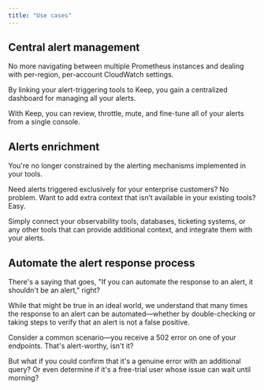 ```yaml
---
title: "Use cases"
---
```


## Central alert management
No more navigating between multiple Prometheus instances and dealing with per-region, per-account CloudWatch settings.

By linking your alert-triggering tools to Keep, you gain a centralized dashboard for managing all your alerts.


With Keep, you can review, throttle, mute, and fine-tune all of your alerts from a single console.

## Alerts enrichment
You're no longer constrained by the alerting mechanisms implemented in your tools.

Need alerts triggered exclusively for your enterprise customers? No problem. Want to add extra context that isn’t available in your existing tools? Easy.

Simply connect your observability tools, databases, ticketing systems, or any other tools that can provide additional context, and integrate them with your alerts.

## Automate the alert response process
There's a saying that goes, "If you can automate the response to an alert, it shouldn't be an alert," right?

While that might be true in an ideal world, we understand that many times the response to an alert can be automated—whether by double-checking or taking steps to verify that an alert is not a false positive.

Consider a common scenario—you receive a 502 error on one of your endpoints. That's alert-worthy, isn't it?

But what if you could confirm that it's a genuine error with an additional query? Or even determine if it's a free-trial user whose issue can wait until morning?
